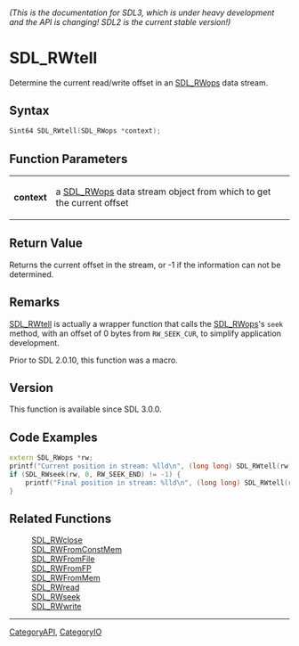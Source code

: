 ====== (This is the documentation for SDL3, which is under heavy development and the API is changing! SDL2 is the current stable version!) ======
= SDL_RWtell =

Determine the current read/write offset in an [[SDL_RWops]] data stream.

== Syntax ==

<syntaxhighlight lang='c'>
Sint64 SDL_RWtell(SDL_RWops *context);
</syntaxhighlight>

== Function Parameters ==

{|
|'''context'''
|a [[SDL_RWops]] data stream object from which to get the current offset
|}

== Return Value ==

Returns the current offset in the stream, or -1 if the information can not
be determined.

== Remarks ==

[[SDL_RWtell]] is actually a wrapper function that calls the
[[SDL_RWops]]'s <code>seek</code> method, with an offset of 0 bytes from
<code>RW_SEEK_CUR</code>, to simplify application development.

Prior to SDL 2.0.10, this function was a macro.

== Version ==

This function is available since SDL 3.0.0.

== Code Examples ==

<syntaxhighlight lang='c++'>
extern SDL_RWops *rw;
printf("Current position in stream: %lld\n", (long long) SDL_RWtell(rw));
if (SDL_RWseek(rw, 0, RW_SEEK_END) != -1) {
    printf("Final position in stream: %lld\n", (long long) SDL_RWtell(rw));
}
</syntaxhighlight>

== Related Functions ==

:[[SDL_RWclose]]
:[[SDL_RWFromConstMem]]
:[[SDL_RWFromFile]]
:[[SDL_RWFromFP]]
:[[SDL_RWFromMem]]
:[[SDL_RWread]]
:[[SDL_RWseek]]
:[[SDL_RWwrite]]

----
[[CategoryAPI]], [[CategoryIO]]


